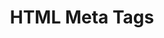 ---
id: "web_hard_mc_014"
questionType: "MULTIPLE_CHOICE"
title: "HTML Meta Tags"
description: "Which meta tag is used to define the character encoding?"
difficulty: "HARD"
category: "Web Development"
options:
  - "<meta charset='UTF-8'>"
  - "<meta encoding='UTF-8'>"
  - "<meta type='text/html'>"
  - "<meta name='charset'>"
correctAnswer: 0
---